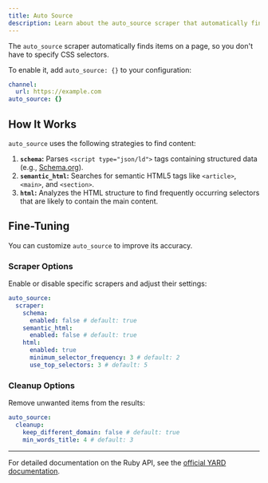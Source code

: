 ```yaml
---
title: Auto Source
description: Learn about the auto_source scraper that automatically finds items on a page
---
```


The `auto_source` scraper automatically finds items on a page, so you don't have to specify CSS selectors.

To enable it, add `auto_source: {}` to your configuration:

```yaml
channel:
  url: https://example.com
auto_source: {}
```

## How It Works

`auto_source` uses the following strategies to find content:

1.  **`schema`:** Parses `<script type="json/ld">` tags containing structured data (e.g., [Schema.org](https://schema.org/)).
2.  **`semantic_html`:** Searches for semantic HTML5 tags like `<article>`, `<main>`, and `<section>`.
3.  **`html`:** Analyzes the HTML structure to find frequently occurring selectors that are likely to contain the main content.

## Fine-Tuning

You can customize `auto_source` to improve its accuracy.

### Scraper Options

Enable or disable specific scrapers and adjust their settings:

```yaml
auto_source:
  scraper:
    schema:
      enabled: false # default: true
    semantic_html:
      enabled: false # default: true
    html:
      enabled: true
      minimum_selector_frequency: 3 # default: 2
      use_top_selectors: 3 # default: 5
```

### Cleanup Options

Remove unwanted items from the results:

```yaml
auto_source:
  cleanup:
    keep_different_domain: false # default: true
    min_words_title: 4 # default: 3
```

---

For detailed documentation on the Ruby API, see the [official YARD documentation](https://www.rubydoc.info/gems/html2rss).
